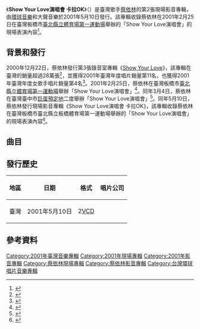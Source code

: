 {{Infobox album
| name           = Show Your Love演唱會 卡拉OK
| type           = live
| artist         = [[蔡依林|蔡依林]]
| cover          = Jolin Tsai - Show Your Love Concert.jpg
| released       = {{Start date|2001|5|10}}
| recorded       = {{Start date|2001|2|25}}
| venue          = {{TWN}}[[板橋區_(台灣)|板橋市]][[板橋體育場|臺北縣立體育場第一運動場]]
| genre          = [[流行_(音樂類型)|流行]]
| length         = {{Duration|82:41}}
| label          = 
* [[環球唱片_(台灣)|環球音樂]]
* 大聲音樂
| prev_title     = [[Show_Your_Love|Show Your Love]]
| prev_year      = 2000
| next_title     = [[Lucky_Number|Lucky Number]]
| next_year      = 2000
}}

《'''Show Your Love演唱會 卡拉OK'''》（{{Lang-en|'''Show Your Love Concert'''}}）是臺灣歌手[[蔡依林|蔡依林]]的第2張現場影音專輯，由[[環球唱片_(台灣)|環球音樂]]和大聲音樂於2001年5月10日發行。該專輯收錄蔡依林在2001年2月25日在臺灣板橋市[[板橋體育場|臺北縣立體育場第一運動場]]舉辦的「Show Your Love演唱會」的現場表演內容<ref>{{Citation|title=Show Your Love 演唱会|url=https://music.douban.com/subject/3014822/|accessdate=2022-01-01|language=zh-CN|last=蔡依林|archive-date=2018-11-17|archive-url=https://web.archive.org/web/20181117193136/https://music.douban.com/subject/3014822/}}</ref>。

== 背景和發行 ==
2000年12月22日，蔡依林發行第3張錄音室專輯《[[Show_Your_Love|Show Your Love]]》，該專輯在臺灣的銷量超過28萬張<ref>{{Citation|title=Show Your Love|url=https://music.douban.com/subject/26693878/|accessdate=2022-01-01|language=zh-CN|last=蔡依林|archive-date=2022-01-01|archive-url=https://web.archive.org/web/20220101125208/https://music.douban.com/subject/26693878/}}</ref>，並獲得2001年臺灣年度唱片銷量第11名，也獲得2001年臺灣年度女歌手唱片銷量第4名<ref>{{Cite web|title=【转闲扒唱片销量】市场下滑，真正各地都大卖的也...|url=https://web.archive.org/web/20171029173103/https://www.douban.com/group/topic/39688742/|access-date=2022-01-01|date=2017-10-29|work=web.archive.org}}</ref>。2001年2月25日，蔡依林在臺灣板橋市[[板橋體育場|臺北縣立體育場第一運動場]]舉辦「Show Your Love演唱會」<ref>{{Cite web|title=网易影视频道--蔡依林个唱 五秒换装大走光|url=https://web.archive.org/web/20011118181550/http://ent.163.com/edit/010227/010227_72632.html|access-date=2022-01-12|date=2001-11-18|work=web.archive.org}}</ref>。同年3月4日，蔡依林在臺灣臺中市[[文心森林公園|巨蛋預定地]]二度舉辦「Show Your Love演唱會」<ref>{{Cite web|title=网易影视频道--“少男杀手”蔡依林暗恋周杰伦|url=https://web.archive.org/web/20010215221201/https://movie.163.com/edit/010214/010214_71696.html|access-date=2022-01-12|date=2001-02-15|work=web.archive.org}}</ref>。同年5月10日，蔡依林發行現場影音專輯《Show Your Love演唱會 卡拉OK》，該專輯收錄蔡依林在臺灣板橋市臺北縣立板橋體育場第一運動場舉辦的「Show Your Love演唱會」的現場表演內容<ref>{{Cite web|title=网易娱乐频道--蔡依林《Show Your Love 2001 演唱会》|url=https://web.archive.org/web/20210611230911/http://sexy.163.com/edit/010817/010817_96991.html|access-date=2022-01-12|date=2021-06-11|work=web.archive.org}}</ref>。

== 曲目 ==
{{Tracklist
| headline = Disc 1
| total_length = 36:09

| title1 = [[Show_Your_Love_(歌曲)|Show Your Love]]<small>（短版）</small>+Baby Face+快有愛+Show Your Love<small>（完整版）</small>
| music1 = [[李偉菘|李偉菘]]<br />鄭在允<br />[[陳偉_(音樂人)|陳偉]]
| lyrics1 = 陳靜楠<br />謝孟娟<br />[[許常德|許常德]]
| length1 = 10:31

| title2 = 猜想+你是誰+[[和世界做鄰居|和世界做鄰居]]
| music2 = [[罗南·基廷|Ronan Keating]]<br />[[斯蒂芬·盖特利|Stephen Gately]]<br />Shane Lynch<br />Keith Duffy<br />Martin Brannigan<br />Ray Hedges<br />Jose Manuel Lopez Moles<br />[[伍樂城|伍樂城]]
| lyrics2 = [[姚若龍|姚若龍]]<br />-{于}-光中<br />莊靜文
| length2 = 7:58

| title3 = 如果那天你說愛我
| music3 = 陳珊妮
| lyrics3 = [[陳珊妮|陳珊妮]]
| length3 = 4:10

| title4 = 永恆
| music4 = [[李偲菘|李偲菘]]
| lyrics4 = 莊靜文
| length4 = 4:12

| title5 = 一眼就看見
| music5 = 潘協慶
| lyrics5 = 姚若龍
| length5 = 4:16

| title6 = 你快樂嗎
| music6 = -{涂}-惠元
| lyrics6 = 胡如虹
| length6 = 5:02
}}
{{Tracklist
| headline = Disc 2
| total_length = 46:32

| title1 = 感覺你的存在
| music1 = 劉志文
| lyrics1 = -{于}-光中
| length1 = 5:25

| title2 = You Gotta Know
| music2 = 陳偉
| lyrics2 = 呂學涵
| length2 = 4:54

| title3 = Sugar Sugar
| music3 = Jeff Barry
| lyrics3 = Andy Kim
| length3 = 3:48

| title4 = 愛上了一條街
| music4 = 牧野信博
| lyrics4 = 謝孟娟
| length4 = 4:21

| title5 = [[我知道你很難過|我知道你很難過]]
| music5 = 葉良俊
| lyrics5 = 胡如虹
| length5 = 4:07

| title6 = 捨不得
| music6 = 葉良俊
| lyrics6 = 謝孟娟
| length6 = 5:01

| title7 = Pretty Pretty Day
| music7 = 吳大衛
| lyrics7 = [[艾莉絲_(主持人)|曾莉婷]]
| length7 = 3:35

| title8 = 嗨
| music8 = 劉志文
| lyrics8 = 陳靜楠
| length8 = 3:51

| title9 = [[Don't_Stop_(歌曲)|Don't Stop]]
| music9 = [[七小龙|Rachel Stevens]]<br />[[七小龙|Hannah Spearritt]]<br />[[七小龙|Bradley McIntosh]]<br />[[七小龙|Jon Lee]]<br />[[七小龙|Paul Cattermole]]<br />[[七小龙|Jo O'Meara]]<br />[[七小龙|Tina Barrett]]<br />Eliot Kennedy<br />Mike Percy<br />Tim Lever
| lyrics9 = 曾莉婷
| length9 = 7:42

| title10 = Good-Bye
| music10 = [[陳輝陽|陳輝陽]]
| lyrics10 = 曾莉婷<br />[[李峻一|李峻]]
| length10 = 3:48
}}

== 發行歷史 ==
{| class="wikitable"
!地區
!日期
!格式
!唱片公司
|-
|臺灣
|2001年5月10日
|2[[VCD|VCD]]
|{{Flatlist|
* [[環球唱片_(台灣)|環球音樂]]
* 大聲音樂
}}
|}

== 參考資料 ==
{{Reflist|30em}}

{{蔡依林}}

[[Category:2001年臺灣音樂專輯|Category:2001年臺灣音樂專輯]]
[[Category:2001年現場專輯|Category:2001年現場專輯]]
[[Category:2001年影音專輯|Category:2001年影音專輯]]
[[Category:蔡依林現場專輯|Category:蔡依林現場專輯]]
[[Category:蔡依林影音專輯|Category:蔡依林影音專輯]]
[[Category:台灣環球唱片音樂專輯|Category:台灣環球唱片音樂專輯]]